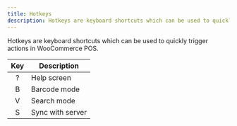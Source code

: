 ```yaml
---
title: Hotkeys
description: Hotkeys are keyboard shortcuts which can be used to quickly trigger actions in WooCommerce POS.
---
```


Hotkeys are keyboard shortcuts which can be used to quickly trigger actions in WooCommerce POS.

| Key                         | Description      |
| --------------------------- | ---------------- |
| <div align="center">?</div> | Help screen      |
| <div align="center">B</div> | Barcode mode     |
| <div align="center">V</div> | Search mode      |
| <div align="center">S</div> | Sync with server |
